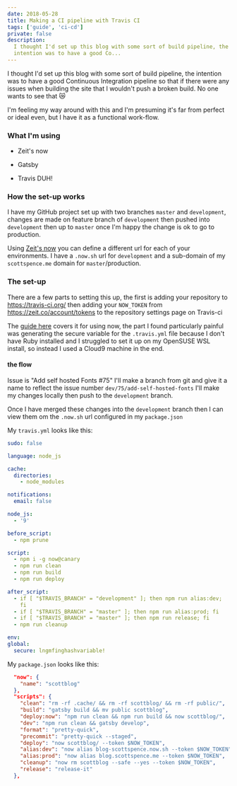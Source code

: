 ```yaml
---
date: 2018-05-28
title: Making a CI pipeline with Travis CI
tags: ['guide', 'ci-cd']
private: false
description:
  I thought I'd set up this blog with some sort of build pipeline, the
  intention was to have a good Co...
---
```


I thought I'd set up this blog with some sort of build pipeline, the
intention was to have a good Continuous Integration pipeline so that
if there were any issues when building the site that I wouldn't push a
broken build. No one wants to see that 😿

I'm feeling my way around with this and I'm presuming it's far from
perfect or ideal even, but I have it as a functional work-flow.

### What I'm using

- Zeit's now

- Gatsby

- Travis DUH!

### How the set-up works

I have my GitHub project set up with two branches `master` and
`development`, changes are made on feature branch of `development`
then pushed into `development` then up to `master` once I'm happy the
change is ok to go to production.

Using [Zeit's now] you can define a different url for each of your
environments. I have a `.now.sh` url for `development` and a
sub-domain of my `scottspence.me` domain for `master`/production.

### The set-up

There are a few parts to setting this up, the first is adding your
repository to https://travis-ci.org/ then adding your `NOW_TOKEN` from
https://zeit.co/account/tokens to the repository settings page on
Travis-ci

The [guide here] covers it for using now, the part I found
particularly painful was generating the secure variable for the
`.travis.yml` file because I don't have Ruby installed and I struggled
to set it up on my OpenSUSE WSL install, so instead I used a Cloud9
machine in the end.

#### the flow

Issue is "Add self hosted Fonts #75" I'll make a branch from git and
give it a name to reflect the issue number
`dev/75/add-self-hosted-fonts` I'll make my changes locally then push
to the `development` branch.

Once I have merged these changes into the `development` branch then I
can view them om the `.now.sh` url configured in my `package.json`

My `travis.yml` looks like this:

```yaml
sudo: false

language: node_js

cache:
  directories:
    - node_modules

notifications:
  email: false

node_js:
  - '9'

before_script:
  - npm prune

script:
  - npm i -g now@canary
  - npm run clean
  - npm run build
  - npm run deploy

after_script:
  - if [ "$TRAVIS_BRANCH" = "development" ]; then npm run alias:dev;
    fi
  - if [ "$TRAVIS_BRANCH" = "master" ]; then npm run alias:prod; fi
  - if [ "$TRAVIS_BRANCH" = "master" ]; then npm run release; fi
  - npm run cleanup

env:
global:
  secure: lngmfinghashvariable!
```

My `package.json` looks like this:

```json
  "now": {
    "name": "scottblog"
  },
  "scripts": {
    "clean": "rm -rf .cache/ && rm -rf scottblog/ && rm -rf public/",
    "build": "gatsby build && mv public scottblog",
    "deploy:now": "npm run clean && npm run build && now scottblog/",
    "dev": "npm run clean && gatsby develop",
    "format": "pretty-quick",
    "precommit": "pretty-quick --staged",
    "deploy": "now scottblog/ --token $NOW_TOKEN",
    "alias:dev": "now alias blog-scottspence.now.sh --token $NOW_TOKEN",
    "alias:prod": "now alias blog.scottspence.me --token $NOW_TOKEN",
    "cleanup": "now rm scottblog --safe --yes --token $NOW_TOKEN",
    "release": "release-it"
  },
```

[zeit's now]: https://zeit.co/now
[guide here]: https://zeit.co/docs/examples/travis
